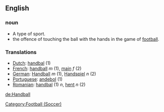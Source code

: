==English==

===noun===
*A type of sport.
*the offence of touching the ball with the hands in the game of [[football]].

===Translations===
*[[Dutch]]: [[handbal]] (1)
*[[French]]: [[handball]] ''m'' (1), [[main]] ''f'' (2)
*[[German]]: [[Handball]] ''m'' (1), [[Handspiel]] ''n'' (2)
*[[Portuguese]]: [[andebol]] (1)
*[[Romanian]]: [[handbal]] (1) ''n'', [[henţ]] ''n'' (2)

[[de:Handball]]

[[Category:Football (Soccer)]]